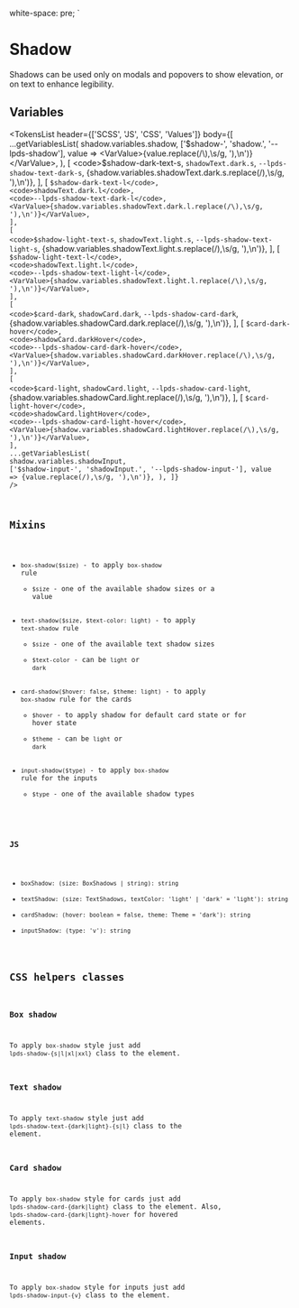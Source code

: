 



<Meta title="Tokens/Shadow" />

  white-space: pre;
`

# Shadow

Shadows can be used only on modals and popovers to show elevation, or on text to enhance legibility.

## Variables

<TokensList
  header={['SCSS', 'JS', 'CSS', 'Values']}
  body={[
    ...getVariablesList(
      shadow.variables.shadow,
      ['$shadow-', 'shadow.', '--lpds-shadow'],
      value => <VarValue>{value.replace(/\),\s/g, '),\n')}</VarValue>,
    ),
    [
      <code>$shadow-dark-text-s</code>,
      <code>shadowText.dark.s</code>,
      <code>--lpds-shadow-text-dark-s</code>,
      <VarValue>{shadow.variables.shadowText.dark.s.replace(/\),\s/g, '),\n')}</VarValue>,
    ],
    [
      <code>$shadow-dark-text-l</code>,
      <code>shadowText.dark.l</code>,
      <code>--lpds-shadow-text-dark-l</code>,
      <VarValue>{shadow.variables.shadowText.dark.l.replace(/\),\s/g, '),\n')}</VarValue>,
    ],
    [
      <code>$shadow-light-text-s</code>,
      <code>shadowText.light.s</code>,
      <code>--lpds-shadow-text-light-s</code>,
      <VarValue>{shadow.variables.shadowText.light.s.replace(/\),\s/g, '),\n')}</VarValue>,
    ],
    [
      <code>$shadow-light-text-l</code>,
      <code>shadowText.light.l</code>,
      <code>--lpds-shadow-text-light-l</code>,
      <VarValue>{shadow.variables.shadowText.light.l.replace(/\),\s/g, '),\n')}</VarValue>,
    ],
    [
      <code>$card-dark</code>,
      <code>shadowCard.dark</code>,
      <code>--lpds-shadow-card-dark</code>,
      <VarValue>{shadow.variables.shadowCard.dark.replace(/\),\s/g, '),\n')}</VarValue>,
    ],
    [
      <code>$card-dark-hover</code>,
      <code>shadowCard.darkHover</code>,
      <code>--lpds-shadow-card-dark-hover</code>,
      <VarValue>{shadow.variables.shadowCard.darkHover.replace(/\),\s/g, '),\n')}</VarValue>,
    ],
    [
      <code>$card-light</code>,
      <code>shadowCard.light</code>,
      <code>--lpds-shadow-card-light</code>,
      <VarValue>{shadow.variables.shadowCard.light.replace(/\),\s/g, '),\n')}</VarValue>,
    ],
    [
      <code>$card-light-hover</code>,
      <code>shadowCard.lightHover</code>,
      <code>--lpds-shadow-card-light-hover</code>,
      <VarValue>{shadow.variables.shadowCard.lightHover.replace(/\),\s/g, '),\n')}</VarValue>,
    ],
    ...getVariablesList(
      shadow.variables.shadowInput,
      ['$shadow-input-', 'shadowInput.', '--lpds-shadow-input-'],
      value => <VarValue>{value.replace(/\),\s/g, '),\n')}</VarValue>,
    ),
  ]}
/>

## Mixins

- `box-shadow($size)` - to apply `box-shadow` rule
  - `$size` - one of the available shadow sizes or a value
- `text-shadow($size, $text-color: light)` - to apply `text-shadow` rule
  - `$size` - one of the available text shadow sizes
  - `$text-color` - can be `light` or `dark`
- `card-shadow($hover: false, $theme: light)` - to apply `box-shadow` rule for the cards
  - `$hover` - to apply shadow for default card state or for hover state
  - `$theme` - can be `light` or `dark`
- `input-shadow($type)` - to apply `box-shadow` rule for the inputs
  - `$type` - one of the available shadow types

### JS

- `boxShadow: (size: BoxShadows | string): string`
- `textShadow: (size: TextShadows, textColor: 'light' | 'dark' = 'light'): string`
- `cardShadow: (hover: boolean = false, theme: Theme = 'dark'): string`
- `inputShadow: (type: 'v'): string`

## CSS helpers classes

### Box shadow

To apply `box-shadow` style just add `lpds-shadow-{s|l|xl|xxl}` class to the element.

### Text shadow

To apply `text-shadow` style just add `lpds-shadow-text-{dark|light}-{s|l}` class to the element.

### Card shadow

To apply `box-shadow` style for cards just add `lpds-shadow-card-{dark|light}` class to the element.
Also, `lpds-shadow-card-{dark|light}-hover` for hovered elements.

### Input shadow

To apply `box-shadow` style for inputs just add `lpds-shadow-input-{v}` class to the element.
